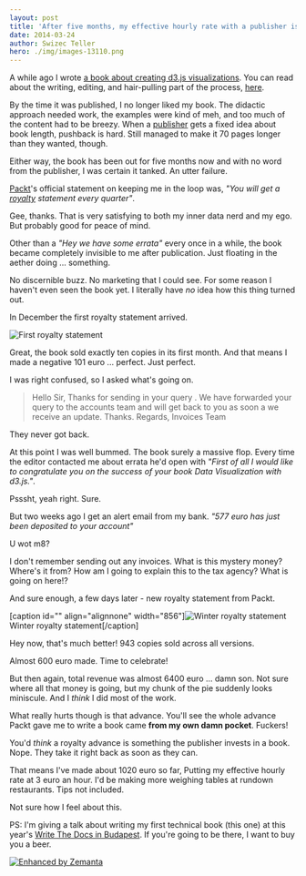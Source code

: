 ```yaml
---
layout: post
title: 'After five months, my effective hourly rate with a publisher is 3eur/hour'
date: 2014-03-24
author: Swizec Teller
hero: ./img/images-13110.png
---
```

A while ago I wrote [a book about creating d3.js visualizations](http://www.packtpub.com/data-visualization-with-d3js/book). You can read about the writing, editing, and hair-pulling part of the process, [here](http://swizec.com/blog/i-published-a-book-with-a-publisher-heres-what-the-journey-was-like/swizec/6398).



By the time it was published, I no longer liked my book. The didactic approach needed work, the examples were kind of meh, and too much of the content had to be breezy. When a [publisher](http://en.wikipedia.org/wiki/Publishing "Publishing") gets a fixed idea about book length, pushback is hard. Still managed to make it 70 pages longer than they wanted, though.



Either way, the book has been out for five months now and with no word from the publisher, I was certain it tanked. An utter failure.



[Packt](http://www.packtpub.com "Packt")'s official statement on keeping me in the loop was, _"You will get a [royalty](http://en.wikipedia.org/wiki/Royalties "Royalties") statement every quarter"_.



Gee, thanks. That is very satisfying to both my inner data nerd and my ego. But probably good for peace of mind.



Other than a _"Hey we have some errata"_ every once in a while, the book became completely invisible to me after publication. Just floating in the aether doing ... something.



No discernible buzz. No marketing that I could see. For some reason I haven't even seen the book yet. I literally have _no_ idea how this thing turned out.



In December the first royalty statement arrived.



![First royalty statement](./img/images-13110.png "First royalty statement")



Great, the book sold exactly ten copies in its first month. And that means I made a negative 101 euro ... perfect. Just perfect.



I was right confused, so I asked what's going on.

> Hello Sir, Thanks for sending in your query . We have forwarded your query to the accounts team and will get back to you as soon a we receive an update. Thanks. Regards, Invoices Team

They never got back.



At this point I was well bummed. The book surely a massive flop. Every time the editor contacted me about errata he'd open with _"First of all I would like to congratulate you on the success of your book Data Visualization with d3.js."_.



Psssht, yeah right. Sure.



But two weeks ago I get an alert email from my bank. _"577 euro has just been deposited to your account"_



U wot m8?



I don't remember sending out any invoices. What is this mystery money? Where's it from? How am I going to explain this to the tax agency? What is going on here!?



And sure enough, a few days later - new royalty statement from Packt.



\[caption id="" align="alignnone" width="856"]![Winter royalty statement](./img/images-13111.png "Winter royalty statement") Winter royalty statement\[/caption]



Hey now, that's much better! 943 copies sold across all versions.



Almost 600 euro made. Time to celebrate!



But then again, total revenue was almost 6400 euro ... damn son. Not sure where all that money is going, but my chunk of the pie suddenly looks miniscule. And I _think_ I did most of the work.



What really hurts though is that advance. You'll see the whole advance Packt gave me to write a book came **from my own damn pocket**. Fuckers!



You'd _think_ a royalty advance is something the publisher invests in a book. Nope. They take it right back as soon as they can.



That means I've made about 1020 euro so far, Putting my effective hourly rate at 3 euro an hour. I'd be making more weighing tables at rundown restaurants. Tips not included.



Not sure how I feel about this.



PS: I'm giving a talk about writing my first technical book (this one) at this year's [Write The Docs in Budapest](http://conf.writethedocs.org/eu/2014/). If you're going to be there, I want to buy you a beer.

[![Enhanced by Zemanta](http://img.zemanta.com/zemified_e.png?x-id=d8bc3227-47c5-4cc4-b4b9-0c9a79b1c88f)](http://www.zemanta.com/?px "Enhanced by Zemanta")